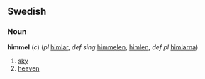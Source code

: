 ==Swedish==
===Noun===
'''himmel''' (''c'') (''pl'' [[himlar]], ''def sing''  [[himmelen]], [[himlen]], ''def pl'' [[himlarna]])

#[[sky]]
#[[heaven]]